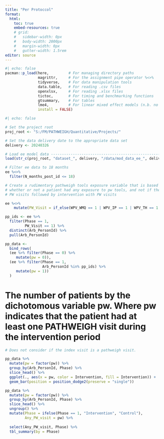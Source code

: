 ```yaml
---
title: "Per Protoccol"
format:
  html:
    toc: true
    embed-resources: true
    # grid:
    #   sidebar-width: 0px
    #   body-width: 2000px
    #   margin-width: 0px
    #   gutter-width: 1.5rem
editor: source
---
```


```r
#| echo: false
pacman::p_load(here,         # For managing directory paths
               magrittr,     # For the assignment pipe operator %<>%
               tidyverse,    # For data manipulation tools
               data.table,   # For reading .csv files
               openxlsx,     # For reading .xlsx files
               tictoc,       # For timing and benchmarking functions
               gtsummary,    # For tables
               lme4,         # For linear mixed effect models (n.b. no pvals)
               install = FALSE)
```

```r
#| echo: false

# Set the project root
proj_root <- "S:/FM/PATHWEIGH/Quantitative/Projects/"

# Set the data delivery date to the appropriate data set
delivery <- 20240326

# Load ee model data -----------------------------------------------------------
load(str_c(proj_root, "dataset_", delivery, "/data/mod_data_ee_", delivery, ".Rdata"))

# Filter ee data to 18 months
ee %<>%
  filter(N_months_post_id <= 18)
```

```r
# Create a rudimentary pathweigh tools exposure variable that is based on 
# whether or not a patient had any exposure to pw tools, and not if the patient had intervention with out
# PW visits followed by intervention with PW visits

ee %<>%
    mutate(PW_Visit = if_else(WPV_WMQ == 1 | WPV_IP == 1 | WPV_TH == 1 | WPV_smart == 1, 1, 0)) 

pp_ids <- ee %>% 
  filter(Phase == 1,
         PW_Visit == 1) %>%
  distinct(Arb_PersonId) %>%
  pull(Arb_PersonId)

pp_data <- 
  bind_rows(
  (ee %>% filter(Phase == 0) %>%
     mutate(pw = 0)),  
  (ee %>% filter(Phase == 1, 
                 Arb_PersonId %in% pp_ids) %>%
     mutate(pw = 1))
  )
```

# The number of patients by the dichotomous variable pw. Where pw indicates that the patient had at least one PATHWEIGH visit during the intervention period
```r
# Does not consider if the index visit is a pathweigh visit.

pp_data %>%
  mutate(pw = factor(pw)) %>%
  group_by(Arb_PersonId, Phase) %>% 
  slice_head() %>%
  ggplot(., aes(x = pw, color = Intervention, fill = Intervention)) +
  geom_bar(position = position_dodge2(preserve = "single"))
```
```r

pp_data %>%
  mutate(pw = factor(pw)) %>%
  group_by(Arb_PersonId, Phase) %>% 
  slice_head() %>%
  ungroup() %>%
  mutate(Phase = ifelse(Phase == 1, "Intervention", "Control"),
         Any_PW_visit = pw) %>%
  
  select(Any_PW_visit, Phase) %>%
  tbl_summary(by = Phase)

```

